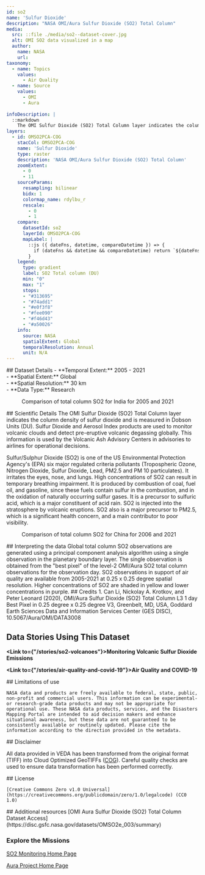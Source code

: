 ```yaml
---
id: so2
name: 'Sulfur Dioxide'
description: "NASA OMI/Aura Sulfur Dioxide (SO2) Total Column"
media:
  src: ::file ./media/so2--dataset-cover.jpg
  alt: OMI SO2 data visualized in a map
  author:
    name: NASA
    url: 
taxonomy:
  - name: Topics
    values:
      - Air Quality
  - name: Source
    values:
      - OMI
      - Aura
      
infoDescription: |
  ::markdown
    The OMI Sulfur Dioxide (SO2) Total Column layer indicates the column density of sulfur dioxide and is measured in Dobson Units (DU). Sulfur Dioxide and Aerosol Index products are used to monitor volcanic clouds and detect pre-eruptive volcanic degassing globally. This information is used by the Volcanic Ash Advisory Centers in advisories to airlines for operational decision
layers:
  - id: OMSO2PCA-COG
    stacCol: OMSO2PCA-COG
    name: 'Sulfur Dioxide'
    type: raster
    description: 'NASA OMI/Aura Sulfur Dioxide (SO2) Total Column'
    zoomExtent:
      - 0
      - 11
    sourceParams:
      resampling: bilinear
      bidx: 1
      colormap_name: rdylbu_r
      rescale:
        - 0
        - 1
    compare:
      datasetId: so2
      layerId: OMSO2PCA-COG
      mapLabel: |
        ::js ({ dateFns, datetime, compareDatetime }) => {
          if (dateFns && datetime && compareDatetime) return `${dateFns.format(datetime, 'yyyy')} VS ${dateFns.format(compareDatetime, 'yyyy')}`;
        }
    legend:
      type: gradient
      label: SO2 Total column (DU)
      min: "0"
      max: "1"
      stops:
      - "#313695"
      - "#74add1"
      - "#e0f3f8"
      - "#fee090"
      - "#f46d43"
      - "#a50026"
    info:
      source: NASA
      spatialExtent: Global
      temporalResolution: Annual 
      unit: N/A
---
```


<Block>
  <Prose>   
    ## Dataset Details
    - **Temporal Extent:** 2005 - 2021<br />
    - **Spatial Extent:** Global<br />
    - **Spatial Resolution:** 30 km<br />
    - **Data Type:** Research<br />
  </Prose>
  <Figure>
  <Map
    datasetId='so2'
    layerId='OMSO2PCA-COG'
    dateTime='2005-01-01'
    zoom={4}
    center={[77.63,24.27]}
    compareDateTime='2021-01-01'
  />
  <Caption
    attrAuthor='NASA'
    attrUrl='https://nasa.gov/'
  >
  Comparison of total column SO2 for India for 2005 and 2021
  </Caption>
  </Figure>
</Block>


<Block>
  <Prose>
  </Prose>
</Block>

<Block>
  <Prose>
  ## Scientific Details
  The OMI Sulfur Dioxide (SO2) Total Column layer indicates the column density of sulfur dioxide and is measured in Dobson Units (DU). Sulfur Dioxide and Aerosol Index products are used to monitor volcanic clouds and detect pre-eruptive volcanic degassing globally. This information is used by the Volcanic Ash Advisory Centers in advisories to airlines for operational decisions.<br />

  Sulfur/Sulphur Dioxide (SO2) is one of the US Environmental Protection Agency's (EPA) six major regulated criteria pollutants (Tropospheric Ozone, Nitrogen Dioxide, Sulfur Dioxide, Lead, PM2.5 and PM 10 particulates). It irritates the eyes, nose, and lungs. High concentrations of SO2 can result in temporary breathing impairment. It is produced by combustion of coal, fuel oil, and gasoline, since these fuels contain sulfur in the combustion, and in the oxidation of naturally occurring sulfur gases. It is a precursor to sulfuric acid, which is a major constituent of acid rain. SO2 is injected into the stratosphere by volcanic eruptions. SO2 also is a major precursor to PM2.5, which is a significant health concern, and a main contributor to poor visibility.
  </Prose>
</Block>

<Block type='full'>
  <Figure>
  <Map
    datasetId='so2'
    layerId='OMSO2PCA-COG'
    dateTime='2006-01-01'
    zoom={4}
    center={[117.22,35.66]}
    compareDateTime='2021-01-01'
  />
  <Caption
    attrAuthor='NASA'
    attrUrl='https://nasa.gov/'
  >
  Comparison of total column SO2 for China for 2006 and 2021
</Caption>
  </Figure>
<Prose>
## Interpreting the data
Global total column SO2 observations are generated using a principal component analysis algorithm using a single observation in the planetary boundary layer. The single observation is obtained from the "best pixel" of the level-2 OMI/Aura SO2 total column observations for the observation day. SO2 observations in support of air quality are available from 2005-2021 at 0.25 x 0.25 degree spatial resolution. Higher concentrations of SO2 are shaded in yellow and lower concentrations in purple.
</Prose>
</Block>

<Block>
<Prose>
## Credits
1. Can Li, Nickolay A. Krotkov, and Peter Leonard (2020), OMI/Aura Sulfur Dioxide (SO2) Total Column L3 1 day Best Pixel in 0.25 degree x 0.25 degree V3, Greenbelt, MD, USA, Goddard Earth Sciences Data and Information Services Center (GES DISC), 10.5067/Aura/OMI/DATA3008
</Prose>
</Block>


<Block>
  <Prose>
  
  ## Data Stories Using This Dataset
  
  **<Link to={"/stories/so2-volcanoes"}>Monitoring Volcanic Sulfur Dioxide Emissions</Link>**<br />
  
  **<Link to={"/stories/air-quality-and-covid-19"}>Air Quality and COVID-19</Link>**
  </Prose>
</Block>


<Block>
  <Prose>
    ## Limitations of use

    NASA data and products are freely available to federal, state, public, non-profit and commercial users. This information can be experimental- or research-grade data products and may not be appropriate for operational use. These NASA data products, services, and the Disasters Mapping Portal are intended to aid decision makers and enhance situational awareness, but these data are not guaranteed to be consistently available or routinely updated. Please cite the information according to the direction provided in the metadata.
  </Prose>
</Block>


<Block>
  <Prose>
  ## Disclaimer

  All data provided in VEDA has been transformed from the original format (TIFF) into Cloud Optimized GeoTIFFs ([COG](https://www.cogeo.org)). Careful quality checks are used to ensure data transformation has been performed correctly.  
  </Prose>
</Block>


<Block>
  <Prose>
    ## License

    [Creative Commons Zero v1.0 Universal](https://creativecommons.org/publicdomain/zero/1.0/legalcode) (CC0 1.0)
  </Prose>
</Block>


<Block>
  <Prose>
  ## Additional resources
  [OMI Aura Sulfur Dioxide (SO2) Total Column Dataset Access](https://disc.gsfc.nasa.gov/datasets/OMSO2e_003/summary)

  ### Explore the Missions
  [SO2 Monitoring Home Page](https://so2.gsfc.nasa.gov/)

  [Aura Project Home Page](https://aura.gsfc.nasa.gov/)
  </Prose>
</Block>
